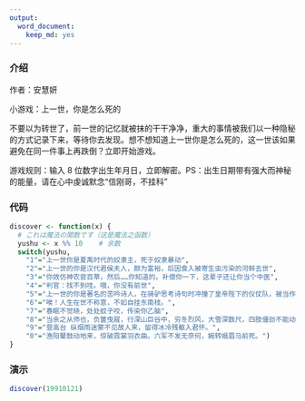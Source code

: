 ```yaml
---
output:
  word_document:
    keep_md: yes
---
```

### 介绍
作者：安慧妍

小游戏：上一世，你是怎么死的

不要以为转世了，前一世的记忆就被抹的干干净净，重大的事情被我们以一种隐秘的方式记录下来，等待你去发现。想不想知道上一世你是怎么死的，这一世该如果避免在同一件事上再跌倒？立即开始游戏。

游戏规则：输入 8 位数字出生年月日，立即解密。PS：出生日期带有强大而神秘的能量，请在心中虔诚默念“信刚哥，不挂科”

### 代码
```r
discover <- function(x) {
  # これは魔法の関数です（这是魔法之函数）
  yushu <- x %% 10    # 余数
  switch(yushu,
    "1"="上一世你是夏禹时代的奴隶主，死于奴隶暴动",
    "2"="上一世的你是汉代君侯夫人，颇为富裕，后因食入被寄生虫污染的河鲜去世",
    "3"="你效仿神农尝百草，然后……你知道的。补偿你一下，这辈子还让你当个中医",
    "4"="判官：找不到哇。哦，你没有前世",
    "5"="上一世的你是著名的苦吟诗人，在骑驴思考诗句时冲撞了皇帝陛下的仪仗队，被当作刺客干掉了",
    "6"="唉！人生在世不称意，不如自挂东南枝。",
    "7"="春眠不觉晓，处处蚊子咬，传染你乙脑",
    "8"="当余之从师也，负箧曳屣，行深山巨谷中，穷冬烈风，大雪深数尺，四肢僵劲不能动，卒。",
    "9"="登高台 纵烟雨迷蒙不见故人来，留得冰冷残躯入君怀。",
    "0"="渔阳鼙鼓动地来，惊破霓裳羽衣曲。六军不发无奈何，婉转蛾眉马前死。")
}
```

### 演示
```r
discover(19910121)
```

